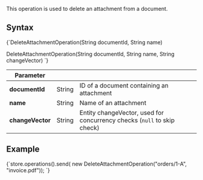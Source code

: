 
This operation is used to delete an attachment from a document. 

## Syntax

<TabItem value="delete_attachment_syntax" label="delete_attachment_syntax">
<CodeBlock language="java">
{`DeleteAttachmentOperation(String documentId, String name)

DeleteAttachmentOperation(String documentId, String name, String changeVector)
`}
</CodeBlock>
</TabItem>

| Parameter        |        |                                                                         |
|------------------|--------|-------------------------------------------------------------------------|
| **documentId**   | String | ID of a document containing an attachment                               |
| **name**         | String | Name of an attachment                                                   |
| **changeVector** | String | Entity changeVector, used for concurrency checks (`null` to skip check) |

## Example

<TabItem value="delete_1" label="delete_1">
<CodeBlock language="java">
{`store.operations().send(
    new DeleteAttachmentOperation("orders/1-A", "invoice.pdf"));
`}
</CodeBlock>
</TabItem>


